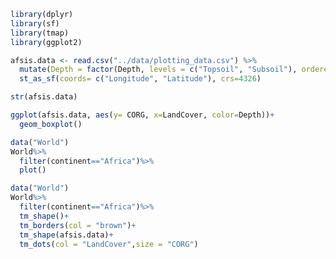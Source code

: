 

```r

library(dplyr)
library(sf)
library(tmap)
library(ggplot2)
```

```r
afsis.data <- read.csv("../data/plotting_data.csv") %>%
  mutate(Depth = factor(Depth, levels = c("Topsoil", "Subsoil"), ordered = TRUE))%>%
  st_as_sf(coords= c("Longitude", "Latitude"), crs=4326)

str(afsis.data)


```

```r
ggplot(afsis.data, aes(y= CORG, x=LandCover, color=Depth))+
  geom_boxplot()


```

```r
data("World")
World%>%
  filter(continent=="Africa")%>%
  plot()

```

```r
data("World")
World%>%
  filter(continent=="Africa")%>%
  tm_shape()+
  tm_borders(col = "brown")+
  tm_shape(afsis.data)+
  tm_dots(col = "LandCover",size = "CORG")


```

